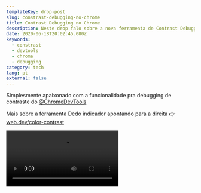 ```yaml
---
templateKey: drop-post
slug: constrast-debugging-no-chrome
title: Contrast Debugging no Chrome
description: Neste drop falo sobre a nova ferramenta de Contrast Debugging no Chrome.
date: 2020-06-18T20:02:45.080Z
keywords:
  - constrast
  - devtools
  - chrome
  - debugging
category: tech
lang: pt
external: false
---
```



<Drop>

Simplesmente apaixonado com a funcionalidade pra debugging de contraste do [@ChromeDevTools](https://twitter.com/ChromeDevTools)

Mais sobre a ferramenta Dedo indicador apontando para a direita 👉 [web.dev/color-contrast](https://web.dev/color-contrast)

<Video src="https://video.twimg.com/tweet_video/EazqJzbWAAAaWxy.mp4" />

</Drop>
